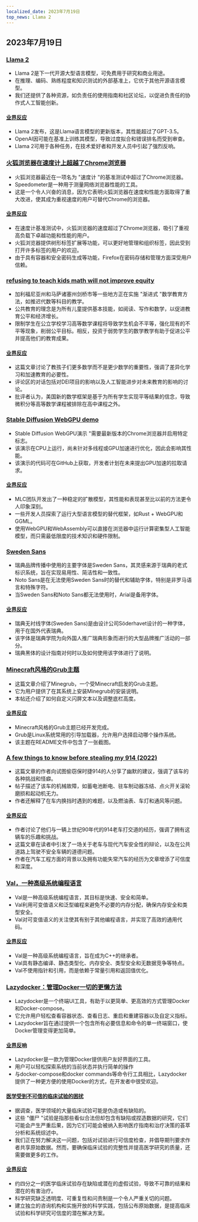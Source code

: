 ```yaml
---
localized_date: 2023年7月19日
top_news: Llama 2
---
```




## 2023年7月19日

### [Llama 2](https://ai.meta.com/llama/)

- Llama 2是下一代开源大型语言模型，可免费用于研究和商业用途。
- 在推理、编码、熟练程度和知识测试的外部基准上，它优于其他开源语言模型。
- 我们还提供了各种资源，如负责任的使用指南和社区论坛，以促进负责任的协作式人工智能创新。

#### [业界反应](http://news.ycombinator.com/item?id=36774627)

- Llama 2发布，这是Llama语言模型的更新版本，其性能超过了GPT-3.5。
- OpenAI因可能在基准上训练其模型，导致过度拟合和错误排名而受到审查。
- Llama 2可用于各种任务，在技术爱好者和开发人员中引起了强烈反响。

### [火狐浏览器在速度计上超越了Chrome浏览器](https://treeherder.mozilla.org/perfherder/graphs?timerange=31536000&series=mozilla-central,3735773,1,13&series=mozilla-central,3412459,1,13)

- 火狐浏览器最近在一项名为 "速度计 "的基准测试中超过了Chrome浏览器。
- Speedometer是一种用于测量网络浏览器性能的工具。
- 这是一个令人兴奋的消息，因为它表明火狐浏览器在速度和性能方面取得了重大改进，使其成为重视速度的用户可替代Chrome的浏览器。

#### [业界反应](http://news.ycombinator.com/item?id=36770883)

- 在速度计基准测试中，火狐浏览器的速度超过了Chrome浏览器，吸引了重视高负载下卓越功能和性能的用户。
- 火狐浏览器提供树形标签扩展等功能，可以更好地管理和组织标签，因此受到打开许多标签的用户的欢迎。
- 由于具有容器和安全密码生成等功能，Firefox在密码存储和管理方面深受用户信赖。

### [refusing to teach kids math will not improve equity](https://www.noahpinion.blog/p/refusing-to-teach-kids-math-will)

- 加利福尼亚州和马萨诸塞州剑桥市等一些地方正在实施 "渐进式 "数学教育方法，如推迟代数等科目的教学。
- 公共教育的理念是为所有儿童提供基本技能，如阅读、写作和数学，以促进教育公平和经济增长。
- 限制学生在公立学校学习高等数学课程将导致学生机会不平等，强化现有的不平等现象，削弱公平目标。相反，投资于弱势学生的数学教学有助于促进公平并提高他们的教育成果。

#### [业界反应](http://news.ycombinator.com/item?id=36774940)

- 这篇文章讨论了教孩子们更多数学而不是更少数学的重要性，强调了差异化学习和加速教育的必要性。
- 评论区的对话包括对DEI项目的影响以及人工智能进步对未来教育的影响的讨论。
- 批评者认为，美国新的数学框架是基于为所有学生实现平等结果的信念，导致微积分等高等数学课程被排除在高中课程之外。

### [Stable Diffusion WebGPU demo](https://islamov.ai/stable-diffusion-webgpu/)

- Stable Diffusion WebGPU演示 "需要最新版本的Chrome浏览器并启用特定标志。
- 该演示在CPU上运行，尚未针对多线程或GPU加速进行优化，因此会影响其性能。
- 该演示的代码可在GitHub上获取，开发者计划在未来提出GPU加速的拉取请求。

#### [业界反应](http://news.ycombinator.com/item?id=36766523)

- MLC团队开发出了一种稳定的扩散模型，其性能和表现甚至比以前的方法更令人印象深刻。
- 一些开发人员探索了运行大型语言模型的替代框架，如Rust + WebGPU和GGML。
- 使用WebGPU和WebAssembly可以直接在浏览器中运行计算密集型人工智能模型，而只需最低限度的技术知识和硬件限制。

### [Sweden Sans](https://identity.sweden.se/en/design-elements/typography)

- 瑞典品牌传播中使用的主要字体是Sweden Sans，其灵感来源于瑞典的老式标识系统，旨在实现易用性、简洁性和一致性。
- Noto Sans是在无法使用Sweden Sans时的替代和辅助字体，特别是非罗马语言和特殊字符。
- 当Sweden Sans和Noto Sans都无法使用时，Arial是备用字体。

#### [业界反应](http://news.ycombinator.com/item?id=36775398)

- 瑞典无衬线字体(Sweden Sans)是由设计公司Söderhavet设计的一种字体，用于在国外代表瑞典。
- 该字体是瑞典学院为向外国人推广瑞典形象而进行的大型品牌推广活动的一部分。
- 瑞典黑体的设计指南对何时以及如何使用该字体进行了说明。

### [Minecraft风格的Grub主题](https://github.com/Lxtharia/minegrub-theme)

- 这篇文章介绍了Minegrub，一个受Minecraft启发的Grub主题。
- 它为用户提供了在其系统上安装Minegrub的安装说明。
- 本帖还介绍了如何自定义闪屏文本以及调整底栏高度。

#### [业界反应](http://news.ycombinator.com/item?id=36771980)

- Minecraft风格的Grub主题已经开发完成。
- Grub是Linux系统常用的引导加载器，允许用户选择启动哪个操作系统。
- 该主题在README文件中包含了一张截图。

### [A few things to know before stealing my 914 (2022)](https://www.hagerty.com/media/advice/a-few-things-to-know-before-you-steal-my-914/)

- 这篇文章的作者向试图偷窃保时捷914的人分享了幽默的建议，强调了该车的各种挑战和怪癖。
- 帖子描述了该车的机械故障，如蓄电池断电、驻车制动器冻结、点火开关滚轮磨损和起动机无力。
- 作者还解释了在车内换挡时遇到的难题，以及燃油表、车灯和通风等问题。

#### [业界反应](http://news.ycombinator.com/item?id=36767092)

- 作者讨论了他们与一辆上世纪90年代的914老车打交道的经历，强调了拥有这辆车的乐趣和挑战。
- 这篇文章在读者中引发了一场关于老车与现代汽车安全性的辩论，以及在公共道路上驾驶不安全车辆的道德问题。
- 作者在汽车工程方面的背景以及拥有功能失常汽车的经历为文章增添了可信度和深度。

### [Val，一种高级系统编程语言](https://www.val-lang.dev/)

- Val是一种高级系统编程语言，其目标是快速、安全和简单。
- Val利用可变值语义和泛型编程来避免不必要的内存分配，确保内存安全和类型安全。
- Val对可变值语义的关注使其有别于其他编程语言，并实现了高效的通用代码。

#### [业界反应](http://news.ycombinator.com/item?id=36778566)

- Val是一种高级系统编程语言，旨在成为C++的继承者。
- Val具有静态编译、静态类型化、内存安全、类型安全和无数据竞争等特点。
- Val不使用指针和引用，而是依赖于常量引用和返回值优化。

### [Lazydocker：管理Docker一切的更懒方法](https://github.com/jesseduffield/lazydocker)

- Lazydocker是一个终端UI工具，有助于以更简单、更高效的方式管理Docker和Docker-compose。
- 它允许用户轻松查看容器状态、查看日志、重启和重建容器以及自定义指标。
- Lazydocker旨在通过提供一个包含所有必要信息和命令的单一终端窗口，使Docker管理变得更加简单。

#### [业界反响](http://news.ycombinator.com/item?id=36778905)

- Lazydocker是一款为管理Docker提供用户友好界面的工具。
- 用户可以轻松探索系统的当前状态并执行简单的操作
- 与docker-compose和docker commands等命令行工具相比，Lazydocker提供了一种更方便的使用Docker的方式，在开发者中很受欢迎。

#### [医学受到不可信的临床试验的困扰](https://www.nature.com/articles/d41586-023-02299-w)

- 据调查，医学领域的大量临床试验可能是伪造或有缺陷的。
- 这些 "僵尸 "试验是指那些看似合法但却包含有缺陷或捏造数据的研究，它们可能会产生严重后果，因为它们可能会被纳入影响医疗指南和治疗决策的荟萃分析和系统综述中。
- 我们正在努力解决这一问题，包括对试验进行可信度检查，并倡导期刊要求作者共享原始数据。然而，要确保临床试验的完整性并提高医学研究的质量，还需要做更多的工作。

#### [业界反应](http://news.ycombinator.com/item?id=36770624)

- 约四分之一的医学临床试验存在缺陷或潜在的虚假试验，导致不可靠的结果和潜在的有害治疗。
- 科学研究缺乏透明度、可重复性和问责制是一个令人严重关切的问题。
- 建立独立的咨询机构和实施开放的科学实践，包括公布原始数据，是提高临床试验和科学研究可信度的潜在解决方案。


